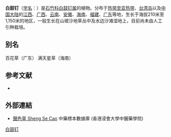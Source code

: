 {{For|其他内容}}
{{Speciesbox
| name = 白鼓钉
| status = 
| status_system = 
| image = 
| genus = Polycarpaea
| species = corymbosa
| authority = (L.) Lam.
}}

'''白鼓钉'''（[[学名|学名]]：{{lang|la|''Polycarpaea corymbosa''}}）是[[石竹科|石竹科]][[白鼓钉属|白鼓钉属]]的植物。分布于[[热带至亚热带|热带至亚热带]]、[[台湾岛|台湾岛]]以及[[中国大陆|中国大陆]]的[[江西|江西]]、[[广西|广西]]、[[云南|云南]]、[[安徽|安徽]]、[[海南|海南]]、[[福建|福建]]、[[广东|广东]]等地，生长于海拔210米至1,150米的地区，一般生长在山坡沙地草丛中及水边沙滩湿地上，目前尚未由人工引种栽培。

== 别名 ==
百花草（广东） 满天星草（海南）

== 参考文献 ==
<div class="references-small">
* {{cite web| url =http://www.bioinfo.cn/db05/KmzwSpecies.php?action=view&id=2097| title =白鼓钉| work =《中国高等植物数据库全库》| publisher =中国科学院微生物研究所| author =昆明植物研究所| accessdate =2009-02-23| deadurl =yes| archiveurl =https://web.archive.org/web/20160305001011/http://www.bioinfo.cn/db05/KmzwSpecies.php?action=view&id=2097| archivedate =2016年3月5日| df =}}
</div>

==外部連結==
* [http://libproject.hkbu.edu.hk/was40/detail?channelid=44273&searchword=herb_id=D00722 聲色草 Sheng Se Cao] {{Wayback|url=http://libproject.hkbu.edu.hk/was40/detail?channelid=44273&searchword=herb_id=D00722 |date=20141027113806 }} 中藥標本數據庫 (香港浸會大學中醫藥學院) {{zh-hant}}{{en}}
{{Taxonbar|from=Q9061521}}

[[Category:白鼓钉属|白鼓钉]]


{{植物小作品}}